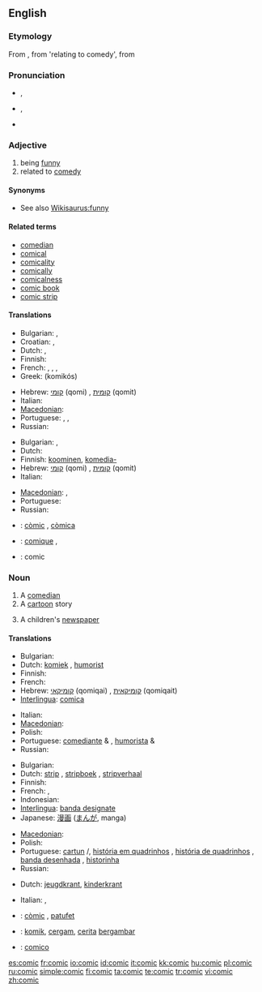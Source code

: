 {{wikipedia}}
==English==

===Etymology===
From {{etyl|la|en}} {{term|comicus|lang=la}}, from {{etyl|grc|en}} {{term|κωμικός|tr=komikos|lang=grc|sc=polytonic}} 'relating to comedy', from {{term|κῶμος||carousal|tr=kōmos|lang=grc|sc=polytonic}}

===Pronunciation===
* {{a|RP}} {{IPA|/ˈkɒmɪk/}}, {{SAMPA|/"kQmIk/}}
* {{a|GenAm}} {{IPA|/ˈkɑmɪk/}}, {{SAMPA|/"kAmIk/}}
* {{audio|en-us-comic.ogg|Audio (US)}}
*: {{rhymes|ɒmɪk}}

===Adjective===
{{en-adj}}

# being [[funny]]
# related to [[comedy]]

====Synonyms====
* See also [[Wikisaurus:funny]]

====Related terms====
* [[comedian]]
* [[comical]]
* [[comicality]]
* [[comically]]
* [[comicalness]]
* [[comic book]]
* [[comic strip]]

====Translations====
{{trans-top|being funny}}
* Bulgarian: {{t|bg|смешен|sc=Cyrl}},  {{t|bg|комичен|sc=Cyrl}}
* Croatian: {{t-|hr|komičan|alt=kòmičan}}, {{t-|hr|smiješan|alt=smijéšan}}
* Dutch: {{t+|nl|grappig}}, {{t-|nl|komisch}}
* Finnish: {{t-|fi|koominen}}
* French: {{t+|fr|comique}}, {{t+|fr|drôle}}, {{t+|fr|cocasse}}, {{t+|fr|marrant}}
* Greek: {{t|el|κωμικός|m|n|sc=Grek}} (komikós)
{{trans-mid}}
* Hebrew: [[קומי]] (qomi) {{m}}, [[קומית]] (qomit) {{f}}
* Italian: {{t+|it|comico}}
* [[Macedonian]]: {{t|mk|комичен|m|tr=kómičen|xs=Macedonian}}
* Portuguese: {{t+|pt|cômico}}, {{t+|pt|engraçado}}, {{t+|pt|divertido}}
* Russian: {{t|ru|комический|tr=komíčeskij|sc=Cyrl}}
{{trans-bottom}}

{{trans-top|related to comedy}}
* Bulgarian: {{t|bg|комичен|sc=Cyrl}},  {{t|bg|комедиен|sc=Cyrl}}
* Dutch: {{t-|nl|komisch}}
* Finnish: [[koominen]], [[komedia-]]
* Hebrew: [[קומי]] (qomi) {{m}}, [[קומית]] (qomit) {{f}}
* Italian: {{t+|it|comico}}
{{trans-mid}}
* [[Macedonian]]: {{t|mk|комедиски|m|tr=komédiski|xs=Macedonian}}, {{t|mk|комичен|m|tr=kómičen|xs=Macedonian}}
* Portuguese: {{t+|pt|cômico}}
* Russian: {{t|ru|комедийный|tr=komedíjnyj|sc=Cyrl}}
{{trans-bottom}}

{{checktrans-top}}
* {{ttbc|Catalan}}: [[còmic]] {{m}}, [[còmica]] {{f}}
{{trans-mid}}
* {{ttbc|French}}: [[comique]] {{m}}, {{f}}
* {{ttbc|Interlingua}}: comic
{{trans-bottom}}

===Noun===
{{en-noun}}

# A [[comedian]]
# A [[cartoon]] story
# {{British}} A children's [[newspaper]]

====Translations====
{{trans-top|a comedian}}
* Bulgarian: {{t|bg|комик|m|sc=Cyrl}}
* Dutch: [[komiek]] {{m}}, [[humorist]] {{m}}
* Finnish: {{t-|fi|koomikko}}
* French: {{t+|fr|comédien|m}}
* Hebrew: [[קומיקאי]] (qomiqai) {{m}}, [[קומיקאית]] (qomiqait) {{f}}
* [[Interlingua]]: [[comica]] {{f}}
{{trans-mid}}
* Italian: {{t+|it|comico|m}}
* [[Macedonian]]: {{t|mk|комичар|m|tr=kómičar|xs=Macedonian}}
* Polish: {{t-|pl|komik|m}}
* Portuguese: [[comediante]] {{m}} & {{f}}, [[humorista]] {{m}} & {{f}}
* Russian: {{t|ru|комик|m|tr=kómik|sc=Cyrl}}
{{trans-bottom}}

{{trans-top|a cartoon story}}
* Bulgarian: {{t|bg|комикс|m|sc=Cyrl}}
* Dutch: [[strip]] {{m}}, [[stripboek]] {{n}}, [[stripverhaal]] {{n}}
* Finnish: {{t+|fi|sarjakuva}}
* French: {{t+|fr|bande dessinée|f}}, {{t+|fr|BD|f}}
* Indonesian: {{t-|id|komik|xs=Indonesian}}
* [[Interlingua]]: [[banda designate]]
* Japanese: [[漫画]] ([[まんが]], manga)
{{trans-mid}}
* [[Macedonian]]: {{t|mk|стрип|m|tr=strip|xs=Macedonian}}
* Polish: {{t+|pl|komiks|m}}
* Portuguese: [[cartun]] {{m}}/{{f}}, [[história em quadrinhos]] {{f}}, [[história de quadrinhos]] {{f}}, [[banda desenhada]] {{f}}, [[historinha]] {{f}}
* Russian: {{t|ru|комикс|m|tr=kómiks|sc=Cyrl}}
{{trans-bottom}}

{{trans-top|a children's newspaper}}
* Dutch: [[jeugdkrant]], [[kinderkrant]]
{{trans-mid}}
* Italian: {{t+|it|giornaletto|m}}, {{t+|it|giornalino|m}}
{{trans-bottom}}

{{checktrans-top}}
* {{ttbc|Catalan}}: [[còmic]] {{m}}, [[patufet]] {{m}}
* {{ttbc|Indonesian}}: [[komik]], [[cergam]], [[cerita]] [[gambar|bergambar]]
{{trans-mid}}
* {{ttbc|Interlingua}}: [[comico]] {{m}}

{{trans-bottom}}

[[es:comic]]
[[fr:comic]]
[[io:comic]]
[[id:comic]]
[[it:comic]]
[[kk:comic]]
[[hu:comic]]
[[pl:comic]]
[[ru:comic]]
[[simple:comic]]
[[fi:comic]]
[[ta:comic]]
[[te:comic]]
[[tr:comic]]
[[vi:comic]]
[[zh:comic]]